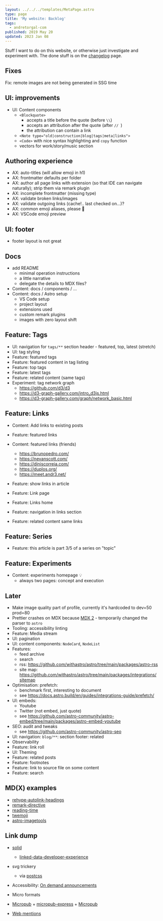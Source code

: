 ```yaml
---
layout: ../../../templates/MetaPage.astro
type: page
title: 'My website: Backlog'
tags:
  - andretorgal-com
published: 2019 May 20
updated: 2023 Jan 08
---
```


<Abstract>

Stuff I want to do on this website, or otherwise just investigate and experiment with. The done stuff is on the [changelog](/meta/project/changelog) page.

</Abstract>

## Fixes

Fix: remote images are not being generated in SSG time

## UI: improvements

- UI: Content components
  - `<Blockquote>`
    - accepts a title before the quote (before `\\`)
    - accepts an attribution after the quote (after `// `)
    - the attribution can contain a link
  - `<Note type="old|construction|blog|tags|meta|links">`
  - `<Code>` with nice syntax highlighting and `copy` function
  - vectors for work/story/music section

## Authoring experience

- AX: auto-titles (will allow emoji in h1)
- AX: frontmatter defaults per folder
- AX: author all page links with extension (so that IDE can navigate naturally); strip them via remark plugin
- AX: incomplete frontmatter (missing type)
- AX: validate broken links/images
- AX: validate outgoing links (cache!.. last checked on...)?
- AX: common emoji aliases, please :pleading_face:
- AX: VSCode emoji preview

## UI: footer

- footer layout is not great

## Docs

- add README
  - minimal operation instructions
  - a little narrative
  - delegate the details to MDX files?
- Content: docs / components / ...
- Content: docs / Astro setup
  - VS Code setup
  - project layout
  - extensions used
  - custom remark plugins
  - images with zero layout shift

## Feature: Tags

- UI: navigation for `tags/**` section header - featured, top, latest (stretch)
- UI: tag styling
- Feature: featured tags
- Feature: featured content in tag listing
- Feature: top tags
- Feature: latest tags
- Feature: related content (same tags)
- Experiment: tag network graph
  - https://github.com/d3/d3
  - https://d3-graph-gallery.com/intro_d3js.html
  - https://d3-graph-gallery.com/graph/network_basic.html

## Feature: Links

- Content: Add links to existing posts
- Feature: featured links
- Content: featured links (friends)

  - https://brunopedro.com/
  - https://nevanscott.com/
  - https://diniscorreia.com/
  - https://duplos.org/
  - https://meet.andr3.net/

- Feature: show links in article
- Feature: Link page
- Feature: Links home
- Feature: navigation in links section
- Feature: related content same links

## Feature: Series

- Feature: this article is part 3/5 of a series on "topic"

## Feature: Experiments

- Content: experiments homepage :bulb:
  - always two pages: concept and execution

## Later

- Make image quality part of profile, currently it's hardcoded to dev=50 prod=80
- Prettier crashes on MDX because [MDX 2]() - temporarily changed the parser to `astro`
- Tooling: accessibility linting
- Feature: Media stream
- UI: pagination
- UI: content components: `NodeCard`, `NodeList`
- Features:
  - feed archive
  - search
  - rss: https://github.com/withastro/astro/tree/main/packages/astro-rss
  - site map: https://github.com/withastro/astro/tree/main/packages/integrations/sitemap
- Optimisation: prefetch:
  - benchmark first, interesting to document
  - see https://docs.astro.build/en/guides/integrations-guide/prefetch/
- UI: embeds:
  - Youtube
  - Twitter (not embed, just quote)
  - see https://github.com/astro-community/astro-embed/tree/main/packages/astro-embed-youtube
- SEO: audit and tweaks
  - see https://github.com/astro-community/astro-seo
- UI: navigation: `blog/**`: section footer: related
- Observability
- Feature: link roll
- UI: Theming
- Feature: related posts
- Feature: footnotes
- Feature: link to source file on some content
- Feature: search

## MD(X) examples

- [rehype-autolink-headings](https://github.com/rehypejs/rehype-autolink-headings)
- [remark-directive](https://www.npmjs.com/package/remark-directive)
- [reading-time](https://github.com/NekoChanTaiwan/astro-blog/blob/ee8fb7e852b4fda02e1639e3f8a5bed3dc978895/plugins/remark-reading-time.ts)
- [twemoji](https://github.com/NekoChanTaiwan/astro-blog/blob/ee8fb7e852b4fda02e1639e3f8a5bed3dc978895/plugins/rehype-twemoji.ts)
- [astro-imagetools](https://github.com/RafidMuhymin/astro-imagetools)

## Link dump

- [solid](https://solid.inrupt.com/)

  - [linked-data-developer-experience](https://ruben.verborgh.org/blog/2018/12/28/designing-a-linked-data-developer-experience/)

- svg trickery

  - via [postcss](https://github.com/jonathantneal/postcss-write-svg)

- Accessibility: [On demand announcements](https://github.com/Heydon/on-demand-live-region)
- Micro formats
- [Micropub](https://indieweb.org/Micropub) + [micropub-express](https://github.com/voxpelli/node-micropub-express) + [Micropub](https://micropub.rocks/)
- [Web mentions](https://webmention.io/)
